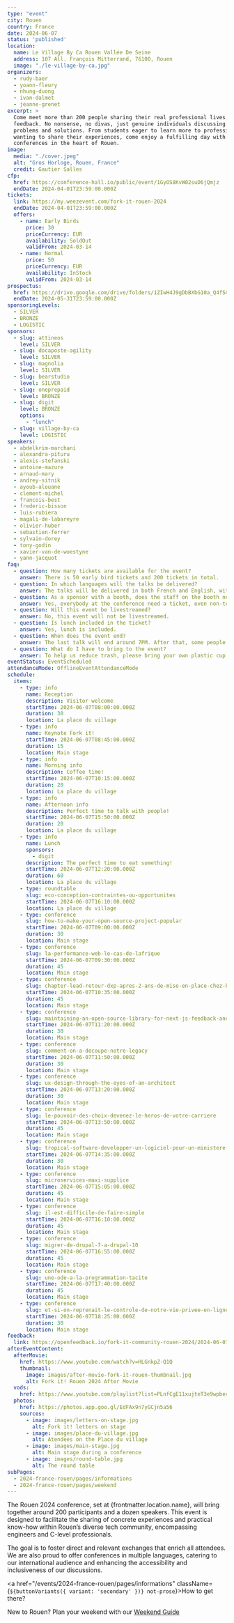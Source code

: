 ```yaml
---
type: "event"
city: Rouen
country: France
date: 2024-06-07
status: 'published'
location:
  name: Le Village By Ca Rouen Vallée De Seine
  address: 107 All. François Mitterrand, 76100, Rouen
  image: "./le-village-by-ca.jpg"
organizers:
  - rudy-baer
  - yoann-fleury
  - nhung-duong
  - ivan-dalmet
  - jeanne-grenet
excerpt: >
  Come meet more than 200 people sharing their real professional lives and
  feedback. No nonsense, no divas, just genuine individuals discussing real
  problems and solutions. From students eager to learn more to professionals
  wanting to share their experiences, come enjoy a fulfilling day with a dozen
  conferences in the heart of Rouen.
image:
  media: "./cover.jpeg"
  alt: "Gros Horloge, Rouen, France"
  credit: Gautier Salles
cfp:
  href: https://conference-hall.io/public/event/1GyOS8KvW02suD6jQmjz
  endDate: 2024-04-01T23:59:00.000Z
tickets:
  link: https://my.weezevent.com/fork-it-rouen-2024
  endDate: 2024-04-01T23:59:00.000Z
  offers:
    - name: Early Birds
      price: 30
      priceCurrency: EUR
      availability: SoldOut
      validFrom: 2024-03-14
    - name: Normal
      price: 50
      priceCurrency: EUR
      availability: InStock
      validFrom: 2024-03-14
prospectus:
  href: https://drive.google.com/drive/folders/1ZIwH4J9gDbBXbG10a_Q4fSGwx0DFqXpk?usp=sharing
  endDate: 2024-05-31T23:59:00.000Z
sponsoringLevels:
  - SILVER
  - BRONZE
  - LOGISTIC
sponsors:
  - slug: attineos
    level: SILVER
  - slug: docaposte-agility
    level: SILVER
  - slug: magnolia
    level: SILVER
  - slug: bearstudio
    level: SILVER
  - slug: oneprepaid
    level: BRONZE
  - slug: digit
    level: BRONZE
    options:
      - "lunch"
  - slug: village-by-ca
    level: LOGISTIC
speakers:
  - abdelkrim-marchani
  - alexandra-pituru
  - alexis-stefanski
  - antoine-mazure
  - arnaud-mary
  - andrey-sitnik
  - ayoub-alouane
  - clement-michel
  - francois-best
  - frederic-bisson
  - luis-rubiera
  - magali-de-labareyre
  - olivier-huber
  - sebastien-ferrer
  - sylvain-dorey
  - tony-godin
  - xavier-van-de-woestyne
  - yann-jacquot
faq:
  - question: How many tickets are available for the event?
    answer: There is 50 early bird tickets and 200 tickets in total.
  - question: In which languages will the talks be delivered?
    answer: The talks will be delivered in both French and English, with live transcription and translation provided.
  - question: As a sponsor with a booth, does the staff on the booth need tickets?
    answer: Yes, everybody at the conference need a ticket, even non-tech people that are on booths.
  - question: Will this event be livestreamed?
    answer: No, this event will not be livestreamed.
  - question: Is lunch included in the ticket?
    answer: Yes, lunch is included.
  - question: When does the event end?
    answer: The last talk will end around 7PM. After that, some people will stay for a drink on the terrace and then in the bars below or in town.
  - question: What do I have to bring to the event?
    answer: To help us reduce trash, please bring your own plastic cup (we all have a lot at home) or reusable water bottle to the event.
eventStatus: EventScheduled
attendanceMode: OfflineEventAttendanceMode
schedule:
  items:
    - type: info
      name: Reception
      description: Visitor welcome
      startTime: 2024-06-07T08:00:00.000Z
      duration: 30
      location: La place du village
    - type: info
      name: Keynote Fork it!
      startTime: 2024-06-07T08:45:00.000Z
      duration: 15
      location: Main stage
    - type: info
      name: Morning info
      description: Coffee time!
      startTime: 2024-06-07T10:15:00.000Z
      duration: 20
      location: La place du village
    - type: info
      name: Afternoon info
      description: Perfect time to talk with people!
      startTime: 2024-06-07T15:50:00.000Z
      duration: 20
      location: La place du village
    - type: info
      name: Lunch
      sponsors:
        - digit
      description: The perfect time to eat something!
      startTime: 2024-06-07T12:20:00.000Z
      duration: 60
      location: La place du village
    - type: roundtable
      slug: eco-conception-contraintes-ou-opportunites
      startTime: 2024-06-07T16:10:00.000Z
      location: La place du village
    - type: conference
      slug: how-to-make-your-open-source-project-popular
      startTime: 2024-06-07T09:00:00.000Z
      duration: 30
      location: Main stage
    - type: conference
      slug: la-performance-web-le-cas-de-lafrique
      startTime: 2024-06-07T09:30:00.000Z
      duration: 45
      location: Main stage
    - type: conference
      slug: chapter-lead-retour-dxp-apres-2-ans-de-mise-en-place-chez-bforbank
      startTime: 2024-06-07T10:35:00.000Z
      duration: 45
      location: Main stage
    - type: conference
      slug: maintaining-an-open-source-library-for-next-js-feedback-and-tips
      startTime: 2024-06-07T11:20:00.000Z
      duration: 30
      location: Main stage
    - type: conference
      slug: comment-on-a-decoupe-notre-legacy
      startTime: 2024-06-07T11:50:00.000Z
      duration: 30
      location: Main stage
    - type: conference
      slug: ux-design-through-the-eyes-of-an-architect
      startTime: 2024-06-07T13:20:00.000Z
      duration: 30
      location: Main stage
    - type: conference
      slug: le-pouvoir-des-choix-devenez-le-heros-de-votre-carriere
      startTime: 2024-06-07T13:50:00.000Z
      duration: 45
      location: Main stage
    - type: conference
      slug: tropical-software-developper-un-logiciel-pour-un-ministere-dasie-du-sud-est
      startTime: 2024-06-07T14:35:00.000Z
      duration: 30
      location: Main stage
    - type: conference
      slug: microservices-maxi-supplice
      startTime: 2024-06-07T15:05:00.000Z
      duration: 45
      location: Main stage
    - type: conference
      slug: il-est-difficile-de-faire-simple
      startTime: 2024-06-07T16:10:00.000Z
      duration: 45
      location: Main stage
    - type: conference
      slug: migrer-de-drupal-7-a-drupal-10
      startTime: 2024-06-07T16:55:00.000Z
      duration: 45
      location: Main stage
    - type: conference
      slug: une-ode-a-la-programmation-tacite
      startTime: 2024-06-07T17:40:00.000Z
      duration: 45
      location: Main stage
    - type: conference
      slug: et-si-on-reprenait-le-controle-de-notre-vie-privee-en-ligne
      startTime: 2024-06-07T18:25:00.000Z
      duration: 30
      location: Main stage
feedback:
  link: https://openfeedback.io/fork-it-community-rouen-2024/2024-06-07
afterEventContent:
  afterMovie:
    href: https://www.youtube.com/watch?v=HLGnkpZ-Q1Q
    thumbnail:
      image: images/after-movie-fork-it-rouen-thumbnail.jpg
      alt: Fork it! Rouen 2024 After Movie
  vods:
    href: https://www.youtube.com/playlist?list=PLnfCgE11xujteT3e9wpbecCiXp446UIlK
  photos:
    href: https://photos.app.goo.gl/EdFAx9n7yGCjn5a56
    sources:
      - image: images/letters-on-stage.jpg
        alt: Fork it! letters on stage
      - image: images/place-du-village.jpg
        alt: Atendees on the Place du village
      - image: images/main-stage.jpg
        alt: Main stage during a conference
      - image: images/round-table.jpg
        alt: The round table
subPages:
  - 2024-france-rouen/pages/informations
  - 2024-france-rouen/pages/weekend
---
```



The Rouen 2024 conference, set at {frontmatter.location.name},
will bring together around 200 participants and a dozen speakers. This event
is designed to facilitate the sharing of concrete experiences and practical
know-how within Rouen’s diverse tech community, encompassing engineers and
C-level professionals.

The goal is to foster direct and relevant exchanges
that enrich all attendees. We are also proud to offer conferences in
multiple languages, catering to our international audience and enhancing
the accessibility and inclusiveness of our discussions.

<a href="/events/2024-france-rouen/pages/informations" className={`${buttonVariants({ variant: 'secondary' })} not-prose`}>How to get there?</a>

New to Rouen? Plan your weekend with our [Weekend Guide](/events/2024-france-rouen/pages/weekend)
